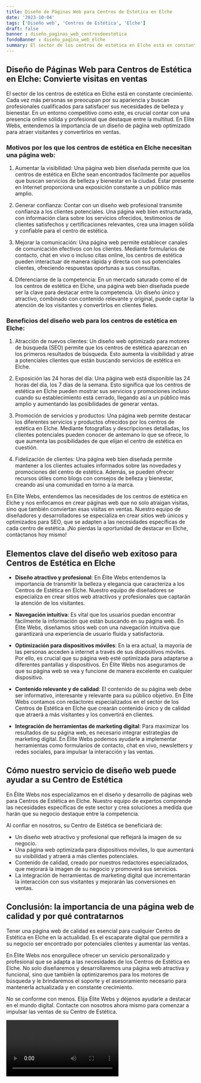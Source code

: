 ```yaml
---
title: Diseño de Páginas Web para Centros de Estética en Elche
date: '2023-10-04'
tags: ['Diseño web', 'Centros de Estética', 'Elche']
draft: false
banner : diseño_paginas_web_centrosdeestética
fondoBanner : diseño_pagina_web_elche
summary: El sector de los centros de estética en Elche está en constante crecimiento. Cada vez más personas se preocupan por su apariencia y buscan profesionales cualificados para satisfacer sus necesidades de belleza y bienestar. En un entorno competitivo como este, es crucial contar con una presencia online sólida y profesional que destaque entre la multitud. En Elite Webs, entendemos la importancia de un diseño de página web optimizado para atraer visitantes y convertirlos en ventas.
---
```


## Diseño de Páginas Web para Centros de Estética en Elche: Convierte visitas en ventas

El sector de los centros de estética en Elche está en constante crecimiento. Cada vez más personas se preocupan por su apariencia y buscan profesionales cualificados para satisfacer sus necesidades de belleza y bienestar. En un entorno competitivo como este, es crucial contar con una presencia online sólida y profesional que destaque entre la multitud. En Elite Webs, entendemos la importancia de un diseño de página web optimizado para atraer visitantes y convertirlos en ventas.

### Motivos por los que los centros de estética en Elche necesitan una página web:

1. Aumentar la visibilidad: Una página web bien diseñada permite que los centros de estética en Elche sean encontrados fácilmente por aquellos que buscan servicios de belleza y bienestar en la ciudad. Estar presente en Internet proporciona una exposición constante a un público más amplio.

2. Generar confianza: Contar con un diseño web profesional transmite confianza a los clientes potenciales. Una página web bien estructurada, con información clara sobre los servicios ofrecidos, testimonios de clientes satisfechos y certificaciones relevantes, crea una imagen sólida y confiable para el centro de estética.

3. Mejorar la comunicación: Una página web permite establecer canales de comunicación efectivos con los clientes. Mediante formularios de contacto, chat en vivo o incluso citas online, los centros de estética pueden interactuar de manera rápida y directa con sus potenciales clientes, ofreciendo respuestas oportunas a sus consultas.

4. Diferenciarse de la competencia: En un mercado saturado como el de los centros de estética en Elche, una página web bien diseñada puede ser la clave para destacar entre la competencia. Un diseño único y atractivo, combinado con contenido relevante y original, puede captar la atención de los visitantes y convertirlos en clientes fieles.

### Beneficios del diseño web para los centros de estética en Elche:

1. Atracción de nuevos clientes: Un diseño web optimizado para motores de búsqueda (SEO) permite que los centros de estética aparezcan en los primeros resultados de búsqueda. Esto aumenta la visibilidad y atrae a potenciales clientes que están buscando servicios de estética en Elche.

2. Exposición las 24 horas del día: Una página web está disponible las 24 horas del día, los 7 días de la semana. Esto significa que los centros de estética en Elche pueden mostrar sus servicios y promociones incluso cuando su establecimiento está cerrado, llegando así a un público más amplio y aumentando las posibilidades de generar ventas.

3. Promoción de servicios y productos: Una página web permite destacar los diferentes servicios y productos ofrecidos por los centros de estética en Elche. Mediante fotografías y descripciones detalladas, los clientes potenciales pueden conocer de antemano lo que se ofrece, lo que aumenta las posibilidades de que elijan el centro de estética en cuestión.

4. Fidelización de clientes: Una página web bien diseñada permite mantener a los clientes actuales informados sobre las novedades y promociones del centro de estética. Además, se pueden ofrecer recursos útiles como blogs con consejos de belleza y bienestar, creando así una comunidad en torno a la marca.

En Elite Webs, entendemos las necesidades de los centros de estética en Elche y nos enfocamos en crear páginas web que no solo atraigan visitas, sino que también conviertan esas visitas en ventas. Nuestro equipo de diseñadores y desarrolladores se especializa en crear sitios web únicos y optimizados para SEO, que se adapten a las necesidades específicas de cada centro de estética. ¡No pierdas la oportunidad de destacar en Elche, contáctanos hoy mismo!

<GifSeo />

<Cta />

## Elementos clave del diseño web exitoso para Centros de Estética en Elche

- **Diseño atractivo y profesional**: En Élite Webs entendemos la importancia de transmitir la belleza y elegancia que caracteriza a los Centros de Estética en Elche. Nuestro equipo de diseñadores se especializa en crear sitios web atractivos y profesionales que captarán la atención de los visitantes.

- **Navegación intuitiva**: Es vital que los usuarios puedan encontrar fácilmente la información que están buscando en su página web. En Élite Webs, diseñamos sitios web con una navegación intuitiva que garantizará una experiencia de usuario fluida y satisfactoria.

- **Optimización para dispositivos móviles**: En la era actual, la mayoría de las personas acceden a internet a través de sus dispositivos móviles. Por ello, es crucial que su página web esté optimizada para adaptarse a diferentes pantallas y dispositivos. En Élite Webs nos aseguramos de que su página web se vea y funcione de manera excelente en cualquier dispositivo.

- **Contenido relevante y de calidad**: El contenido de su página web debe ser informativo, interesante y relevante para su público objetivo. En Élite Webs contamos con redactores especializados en el sector de los Centros de Estética en Elche que crearán contenido único y de calidad que atraerá a más visitantes y los convertirá en clientes.

- **Integración de herramientas de marketing digital**: Para maximizar los resultados de su página web, es necesario integrar estrategias de marketing digital. En Élite Webs podemos ayudarle a implementar herramientas como formularios de contacto, chat en vivo, newsletters y redes sociales, para impulsar la interacción y las ventas.

## Cómo nuestro servicio de diseño web puede ayudar a su Centro de Estética

En Élite Webs nos especializamos en el diseño y desarrollo de páginas web para Centros de Estética en Elche. Nuestro equipo de expertos comprende las necesidades específicas de este sector y crea soluciones a medida que harán que su negocio destaque entre la competencia.

Al confiar en nosotros, su Centro de Estética se beneficiará de:

- Un diseño web atractivo y profesional que reflejará la imagen de su negocio.
- Una página web optimizada para dispositivos móviles, lo que aumentará su visibilidad y atraerá a más clientes potenciales.
- Contenido de calidad, creado por nuestros redactores especializados, que mejorará la imagen de su negocio y promoverá sus servicios.
- La integración de herramientas de marketing digital que incrementarán la interacción con sus visitantes y mejorarán las conversiones en ventas.

## Conclusión: la importancia de una página web de calidad y por qué contratarnos

Tener una página web de calidad es esencial para cualquier Centro de Estética en Elche en la actualidad. Es el escaparate digital que permitirá a su negocio ser encontrado por potenciales clientes y aumentar las ventas.

En Élite Webs nos enorgullece ofrecer un servicio personalizado y profesional que se adapta a las necesidades de los Centros de Estética en Elche. No solo diseñaremos y desarrollaremos una página web atractiva y funcional, sino que también la optimizaremos para los motores de búsqueda y le brindaremos el soporte y el asesoramiento necesario para mantenerla actualizada y en constante crecimiento.

No se conforme con menos. Elija Élite Webs y déjenos ayudarle a destacar en el mundo digital. Contacte con nosotros ahora mismo para comenzar a impulsar las ventas de su Centro de Estética.

<Video />

<CtaBot job='Centros de Estética' city='Elche'/>

<Gmaps query='Elche+españa+maps' />